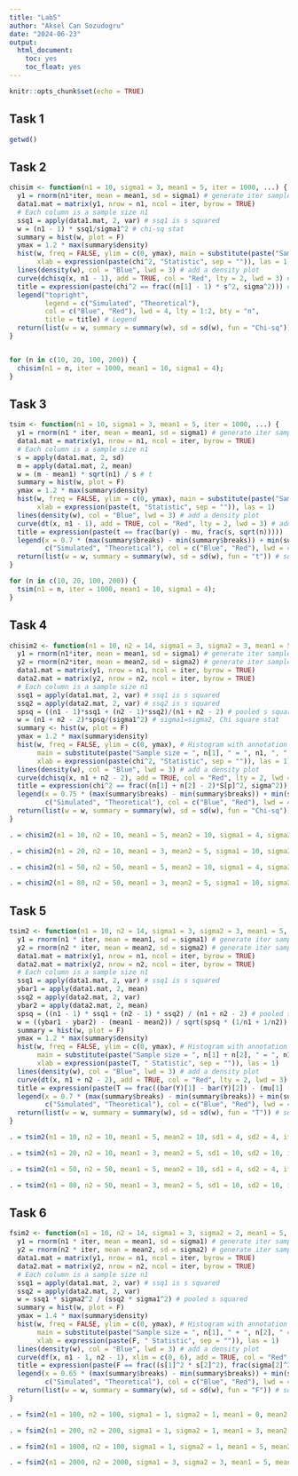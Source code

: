 ---
title: "Lab5"
author: "Aksel Can Sozudogru"
date: "2024-06-23"
output: 
  html_document:
    toc: yes
    toc_float: yes
---

```{r setup, include=FALSE}
knitr::opts_chunk$set(echo = TRUE)
```


## Task 1

```{r}
getwd()
```

## Task 2

```{r}
chisim <- function(n1 = 10, sigma1 = 3, mean1 = 5, iter = 1000, ...) {
  y1 = rnorm(n1*iter, mean = mean1, sd = sigma1) # generate iter samples of size n1
  data1.mat = matrix(y1, nrow = n1, ncol = iter, byrow = TRUE)
  # Each column is a sample size n1
  ssq1 = apply(data1.mat, 2, var) # ssq1 is s squared
  w = (n1 - 1) * ssq1/sigma1^2 # chi-sq stat
  summary = hist(w, plot = F)
  ymax = 1.2 * max(summary$density)
  hist(w, freq = FALSE, ylim = c(0, ymax), main = substitute(paste("Sample size = ", n[1], " = ", n1, ", statistic = ", chi^2)),
       xlab = expression(paste(chi^2, "Statistic", sep = "")), las = 1)
  lines(density(w), col = "Blue", lwd = 3) # add a density plot
  curve(dchisq(x, n1 - 1), add = TRUE, col = "Red", lty = 2, lwd = 3) # add a theoretical curve
  title = expression(paste(chi^2 == frac((n[1] - 1) * s^2, sigma^2))) # mathematical annotation - see plotmath
  legend("topright", 
         legend = c("Simulated", "Theoretical"), 
         col = c("Blue", "Red"), lwd = 4, lty = 1:2, bty = "n", 
         title = title) # Legend
  return(list(w = w, summary = summary(w), sd = sd(w), fun = "Chi-sq")) # some output to use if needed
}


for (n in c(10, 20, 100, 200)) {
  chisim(n1 = n, iter = 1000, mean1 = 10, sigma1 = 4);
}
```



## Task 3

```{r}
tsim <- function(n1 = 10, sigma1 = 3, mean1 = 5, iter = 1000, ...) {
  y1 = rnorm(n1 * iter, mean = mean1, sd = sigma1) # generate iter samples of size n1
  data1.mat = matrix(y1, nrow = n1, ncol = iter, byrow = TRUE)
  # Each column is a sample size n1
  s = apply(data1.mat, 2, sd)
  m = apply(data1.mat, 2, mean)
  w = (m - mean1) * sqrt(n1) / s # t
  summary = hist(w, plot = F)
  ymax = 1.2 * max(summary$density)
  hist(w, freq = FALSE, ylim = c(0, ymax), main = substitute(paste("Sample size = ", n[1], " = ", n1, ", statistic = ", t)),
       xlab = expression(paste(t, "Statistic", sep = "")), las = 1)
  lines(density(w), col = "Blue", lwd = 3) # add a density plot
  curve(dt(x, n1 - 1), add = TRUE, col = "Red", lty = 2, lwd = 3) # add a theoretical curve
  title = expression(paste(t == frac(bar(y) - mu, frac(s, sqrt(n)))))
  legend(x = 0.7 * (max(summary$breaks) - min(summary$breaks)) + min(summary$breaks), y = 0.95 * ymax, 
         c("Simulated", "Theoretical"), col = c("Blue", "Red"), lwd = 4, lty = 1:2, bty = "n", title = title) # Legend
  return(list(w = w, summary = summary(w), sd = sd(w), fun = "t")) # some output to use if needed
}

for (n in c(10, 20, 100, 200)) {
  tsim(n1 = n, iter = 1000, mean1 = 10, sigma1 = 4);
} 
```



## Task 4


```{r}

chisim2 <- function(n1 = 10, n2 = 14, sigma1 = 3, sigma2 = 3, mean1 = 5, mean2 = 10, iter = 1000, ...) {
  y1 = rnorm(n1*iter, mean = mean1, sd = sigma1) # generate iter samples of size n1
  y2 = rnorm(n2*iter, mean = mean2, sd = sigma2) # generate iter samples of size n2
  data1.mat = matrix(y1, nrow = n1, ncol = iter, byrow = TRUE)
  data2.mat = matrix(y2, nrow = n2, ncol = iter, byrow = TRUE)
  # Each column is a sample size n1
  ssq1 = apply(data1.mat, 2, var) # ssq1 is s squared
  ssq2 = apply(data2.mat, 2, var) # ssq2 is s squared
  spsq = ((n1 - 1)*ssq1 + (n2 - 1)*ssq2)/(n1 + n2 - 2) # pooled s squared
  w = (n1 + n2 - 2)*spsq/(sigma1^2) # sigma1=sigma2, Chi square stat
  summary <- hist(w, plot = F)
  ymax = 1.2 * max(summary$density)
  hist(w, freq = FALSE, ylim = c(0, ymax), # Histogram with annotation
       main = substitute(paste("Sample size = ", n[1], " = ", n1, ", ", n[2], " = ", n2, ", statistic = ", chi^2)),
       xlab = expression(paste(chi^2, "Statistic", sep = "")), las = 1)
  lines(density(w), col = "Blue", lwd = 3) # add a density plot
  curve(dchisq(x, n1 + n2 - 2), add = TRUE, col = "Red", lty = 2, lwd = 3) # add a theoretical curve
  title = expression(chi^2 == frac((n[1] + n[2] - 2)*S[p]^2, sigma^2)) # mathematical annotation - see plotmath
  legend(x = 0.75 * (max(summary$breaks) - min(summary$breaks)) + min(summary$breaks), y = 0.95 * ymax, 
         c("Simulated", "Theoretical"), col = c("Blue", "Red"), lwd = 4, lty = 1:2, bty = "n", title = title) # Legend
  return(list(w = w, summary = summary(w), sd = sd(w), fun = "Chi-sq")) # some output to use if needed
}

. = chisim2(n1 = 10, n2 = 10, mean1 = 5, mean2 = 10, sigma1 = 4, sigma2 = 4, iter = 1000);

```

```{r}
. = chisim2(n1 = 20, n2 = 10, mean1 = 3, mean2 = 5, sigma1 = 10, sigma2 = 10, iter = 1000);

```


```{r}
. = chisim2(n1 = 50, n2 = 50, mean1 = 5, mean2 = 10, sigma1 = 4, sigma2 = 4, iter = 10000);

```

```{r}
. = chisim2(n1 = 80, n2 = 50, mean1 = 3, mean2 = 5, sigma1 = 10, sigma2 = 10, iter = 10000);

```

## Task 5


```{r}
tsim2 <- function(n1 = 10, n2 = 14, sigma1 = 3, sigma2 = 3, mean1 = 5, mean2 = 10, iter = 1000, ymax = 0.5, ...) {
  y1 = rnorm(n1 * iter, mean = mean1, sd = sigma1) # generate iter samples of size n1
  y2 = rnorm(n2 * iter, mean = mean2, sd = sigma2) # generate iter samples of size n2
  data1.mat = matrix(y1, nrow = n1, ncol = iter, byrow = TRUE)
  data2.mat = matrix(y2, nrow = n2, ncol = iter, byrow = TRUE)
  # Each column is a sample size n1
  ssq1 = apply(data1.mat, 2, var) # ssq1 is s squared
  ybar1 = apply(data1.mat, 2, mean)
  ssq2 = apply(data2.mat, 2, var)
  ybar2 = apply(data2.mat, 2, mean)
  spsq = ((n1 - 1) * ssq1 + (n2 - 1) * ssq2) / (n1 + n2 - 2) # pooled s squared
  w = ((ybar1 - ybar2) - (mean1 - mean2)) / sqrt(spsq * (1/n1 + 1/n2)) # sigma1 = sigma2, Chi square stat
  summary = hist(w, plot = F)
  ymax = 1.2 * max(summary$density)
  hist(w, freq = FALSE, ylim = c(0, ymax), # Histogram with annotation
       main = substitute(paste("Sample size = ", n[1] + n[2], " = ", n1 + n2, ", statistic = ", T)),
       xlab = expression(paste(T, " Statistic", sep = "")), las = 1)
  lines(density(w), col = "Blue", lwd = 3) # add a density plot
  curve(dt(x, n1 + n2 - 2), add = TRUE, col = "Red", lty = 2, lwd = 3) # add a theoretical curve
  title = expression(paste(T == frac((bar(Y)[1] - bar(Y)[2]) - (mu[1] - mu[2]), sqrt(frac(1, n[1]) + frac(1, n[2]))))) # mathematical annotation - see plotmath
  legend(x = 0.7 * (max(summary$breaks) - min(summary$breaks)) + min(summary$breaks), y = 0.8 * ymax, 
         c("Simulated", "Theoretical"), col = c("Blue", "Red"), lwd = 4, lty = 1:2, bty = "n", title = title) # Legend
  return(list(w = w, summary = summary(w), sd = sd(w), fun = "T")) # some output to use if needed
}

```


```{r}
. = tsim2(n1 = 10, n2 = 10, mean1 = 5, mean2 = 10, sd1 = 4, sd2 = 4, iter = 1000);

```


```{r}
. = tsim2(n1 = 20, n2 = 10, mean1 = 3, mean2 = 5, sd1 = 10, sd2 = 10, iter = 1000);

```

```{r}
. = tsim2(n1 = 50, n2 = 50, mean1 = 5, mean2 = 10, sd1 = 4, sd2 = 4, iter = 10000);

```


```{r}
. = tsim2(n1 = 80, n2 = 50, mean1 = 3, mean2 = 5, sd1 = 10, sd2 = 10, iter = 10000);

```



## Task 6

```{r}
fsim2 <- function(n1 = 10, n2 = 14, sigma1 = 3, sigma2 = 2, mean1 = 5, mean2 = 10, iter = 1000, ...) {
  y1 = rnorm(n1 * iter, mean = mean1, sd = sigma1) # generate iter samples of size n1
  y2 = rnorm(n2 * iter, mean = mean2, sd = sigma2) # generate iter samples of size n2
  data1.mat = matrix(y1, nrow = n1, ncol = iter, byrow = TRUE)
  data2.mat = matrix(y2, nrow = n2, ncol = iter, byrow = TRUE)
  # Each column is a sample size n1
  ssq1 = apply(data1.mat, 2, var) # ssq1 is s squared
  ssq2 = apply(data2.mat, 2, var)
  w = ssq1 * sigma2^2 / (ssq2 * sigma1^2) # pooled s squared
  summary = hist(w, plot = F)
  ymax = 1.4 * max(summary$density)
  hist(w, freq = FALSE, ylim = c(0, ymax), # Histogram with annotation
       main = substitute(paste("Sample size = ", n[1], " + ", n[2], " = ", n1 + n2, ", statistic = ", F)),
       xlab = expression(paste(F, " Statistic", sep = "")), las = 1)
  lines(density(w), col = "Blue", lwd = 3) # add a density plot
  curve(df(x, n1 - 1, n2 - 1), xlim = c(0, 6), add = TRUE, col = "Red", lty = 2, lwd = 3) # add a theoretical curve
  title = expression(paste(F == frac((s[1]^2 * s[2]^2), frac(sigma[2]^2, sigma[1]^2)))) # mathematical annotation - see plotmath
  legend(x = 0.65 * (max(summary$breaks) - min(summary$breaks)) + min(summary$breaks), y = 0.9 * ymax, 
         c("Simulated", "Theoretical"), col = c("Blue", "Red"), lwd = 4, lty = 1:2, bty = "n", title = title) # Legend
  return(list(w = w, summary = summary(w), sd = sd(w), fun = "F")) # some output to use if needed
}

```



```{r}
. = fsim2(n1 = 100, n2 = 100, sigma1 = 1, sigma2 = 1, mean1 = 0, mean2 = 0, iter = 1000);

```


```{r}
. = fsim2(n1 = 200, n2 = 200, sigma1 = 1, sigma2 = 1, mean1 = 3, mean2 = 3, iter = 10000);

```



```{r}
. = fsim2(n1 = 1000, n2 = 100, sigma1 = 1, sigma2 = 1, mean1 = 5, mean2 = 5, iter = 1000);

```

```{r}
. = fsim2(n1 = 2000, n2 = 2000, sigma1 = 3, sigma2 = 3, mean1 = 5, mean2 = 5, iter = 10000);

```

